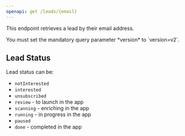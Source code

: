 ```yaml
---
openapi: get /leads/{email}
---
```


<SnippetObjectReference objectName="Lead" objectPath="lead" />

This endpoint retrieves a lead by their email address.

<Warning>
You must set the mandatory query parameter *version* to `version=v2`.
</Warning>

## Lead Status

Lead status can be:

- `notInterested`
- `interested`
- `unsubscribed`
- `review` - to launch in the app
- `scanning` - enriching in the app
- `running` - in progress in the app
- `paused`
- `done` - completed in the app